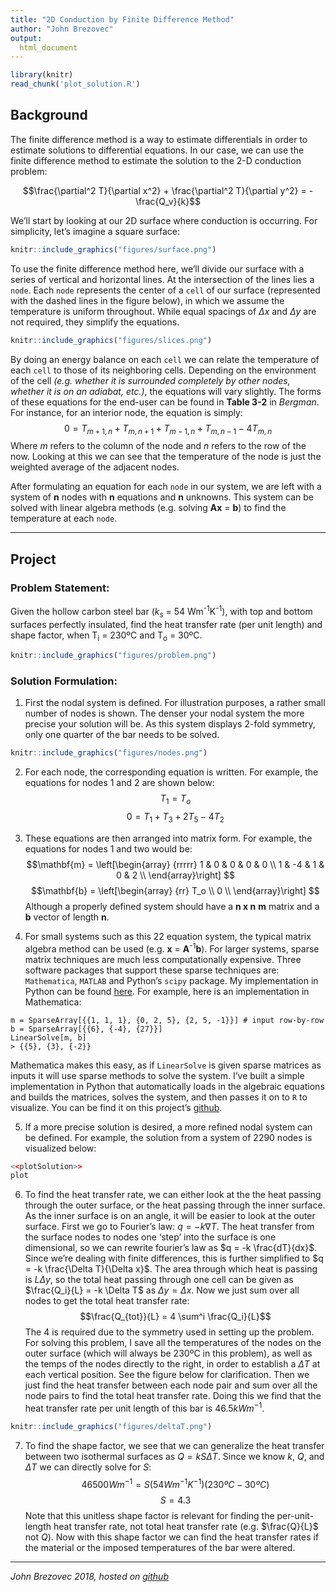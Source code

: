```yaml
---
title: "2D Conduction by Finite Difference Method"
author: "John Brezovec"
output:
  html_document
---
```

```r
library(knitr)
read_chunk('plot_solution.R')
```
## Background
The finite difference method is a way to estimate differentials in order to estimate solutions to differential equations. In our case, we can use the finite difference method to estimate the solution to the 2-D conduction problem:

$$\frac{\partial^2 T}{\partial x^2} + \frac{\partial^2 T}{\partial y^2} = -\frac{Q_v}{k}$$

We'll start by looking at our 2D surface where conduction is occurring. For simplicity, let's imagine a square surface:

```r
knitr::include_graphics("figures/surface.png")
```

To use the finite difference method here, we'll divide our surface with a series of vertical and horizontal lines. At the intersection of the lines lies a `node`. Each `node` represents the center of a `cell` of our surface (represented with the dashed lines in the figure below), in which we assume the temperature is uniform throughout. While equal spacings of $\Delta x$ and $\Delta y$ are not required, they simplify the equations.

```r
knitr::include_graphics("figures/slices.png")
```

By doing an energy balance on each `cell` we can relate the temperature of each `cell` to those of its neighboring cells. Depending on the environment of the cell *(e.g. whether it is surrounded completely by other nodes, whether it is on an adiabat, etc.)*, the equations will vary slightly. The forms of these equations for the end-user can be found in **Table 3-2** in *Bergman*. For instance, for an interior node, the equation is simply:
$$0 = T_{m+1, n} + T_{m, n+1} + T_{m-1, n} + T_{m, n-1} - 4T_{m, n}$$
Where $m$ refers to the column of the node and $n$ refers to the row of the now. Looking at this we can see that the temperature of the node is just the weighted average of the adjacent nodes.

After formulating an equation for each `node` in our system, we are left with a system of **n** nodes with **n** equations and **n** unknowns. This system can be solved with linear algebra methods (e.g. solving **Ax** = **b**) to find the temperature at each `node`.

---
## Project

### Problem Statement:
Given the hollow carbon steel bar (*k~s~* = 54 Wm^-1^K^-1^), with top and bottom surfaces perfectly insulated, find the heat transfer rate (per unit length) and shape factor, when T~i~ = 230ºC and T~o~ = 30ºC.

```r
knitr::include_graphics("figures/problem.png")
```

### Solution Formulation:
1. First the nodal system is defined. For illustration purposes, a rather small number of nodes is shown. The denser your nodal system the more precise your solution will be. As this system displays 2-fold symmetry, only one quarter of the bar needs to be solved.

```r
knitr::include_graphics("figures/nodes.png")
```

2. For each node, the corresponding equation is written. For example, the equations for nodes 1 and 2 are shown below:
$$T_1 = T_o$$
$$0 = T_1 + T_3 + 2T_5 - 4T_2$$
3. These equations are then arranged into matrix form. For example, the equations for nodes 1 and two would be:
$$\mathbf{m} = \left[\begin{array}
{rrrrr}
1 & 0 & 0 & 0 & 0 \\
1 & -4 & 1 & 0 & 2 \\
\end{array}\right]
$$
$$\mathbf{b} = \left[\begin{array}
{rr}
T_o \\
0 \\
\end{array}\right]
$$
Although a properly defined system should have a **n x n** **m** matrix and a **b** vector of length **n**.

4. For small systems such as this 22 equation system, the typical matrix algebra method can be used (e.g. **x** = **A**^-1^**b**). For larger systems, sparse matrix techniques are much less computationally expensive. Three software packages that support these sparse techniques are: `Mathematica`, `MATLAB` and Python's `scipy` package. My implementation in Python can be found [here](https://github.com/johnbrezovec/2D_Conduction/blob/master/multidim_conduction_solver.py). For example, here is an implementation in Mathematica:
```
m = SparseArray[{{1, 1, 1}, {0, 2, 5}, {2, 5, -1}}] # input row-by-row
b = SparseArray[{{6}, {-4}, {27}}]
LinearSolve[m, b]
> {{5}, {3}, {-2}}
```
Mathematica makes this easy, as if `LinearSolve` is given sparse matrices as inputs it will use sparse methods to solve the system. I've built a simple implementation in Python that automatically loads in the algebraic equations and builds the matrices, solves the system, and then passes it on to `R` to visualize. You can be find it on this project's [github](https://www.github.com/johnbrezovec/2D_Conduction).

5. If a more precise solution is desired, a more refined nodal system can be defined. For example, the solution from a system of 2290 nodes is visualized below:

```r
<<plotSolution>>
plot
```

6. To find the heat transfer rate, we can either look at the the heat passing through the outer surface, or the heat passing through the inner surface. As the inner surface is on an angle, it will be easier to look at the outer surface. First we go to Fourier's law:
$q = -k \nabla T$. The heat transfer from the surface nodes to nodes one 'step' into the surface is one dimensional, so we can rewrite fourier's law as $q = -k \frac{dT}{dx}$. Since we're dealing with finite differences, this is further simplified to $q = -k \frac{\Delta T}{\Delta x}$. The area through which heat is passing is $L \Delta y$, so the total heat passing through one cell can be given as $\frac{Q_i}{L} = -k \Delta T$ as $\Delta y = \Delta x$. Now we just sum over all nodes to get the total heat transfer rate:
$$\frac{Q_{tot}}{L} = 4 \sum^i \frac{Q_i}{L}$$
The 4 is required due to the symmetry used in setting up the problem. For solving this problem, I save all the temperatures of the nodes on the outer surface (which will always be 230ºC in this problem), as well as the temps of the nodes directly to the right, in order to establish a $\Delta T$ at each vertical position. See the figure below for clarification. Then we just find the heat transfer between each node pair and sum over all the node pairs to find the total heat transfer rate. Doing this we find that the heat transfer rate per unit length of this bar is $46.5 kW m^{-1}$.

```r
knitr::include_graphics("figures/deltaT.png")
```


7. To find the shape factor, we see that we can generalize the heat transfer between two isothermal surfaces as $Q = kS \Delta T$. Since we know $k$, $Q$, and $\Delta T$ we can directly solve for $S$:
$$46500 W m^{-1}= S (54 W m^{-1} K^{-1})(230ºC - 30ºC)$$
$$S = 4.3$$
Note that this unitless shape factor is relevant for finding the per-unit-length heat transfer rate, not total heat transfer rate (e.g. $\frac{Q}{L}$ not $Q$). Now with this shape factor we can find the heat transfer rates if the material or the imposed temperatures of the bar were altered.

***
*John Brezovec 2018, hosted on [github](https://www.github.com/johnbrezovec/2D_Conduction)*
